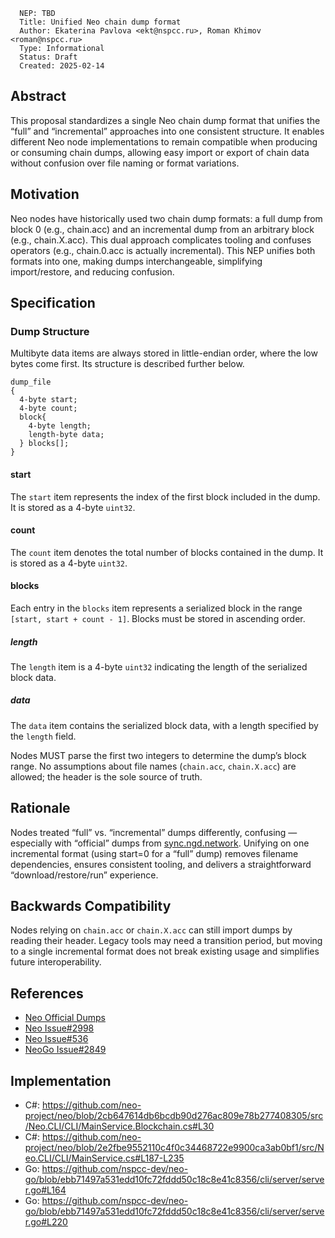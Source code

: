 <pre>
  NEP: TBD
  Title: Unified Neo chain dump format
  Author: Ekaterina Pavlova <ekt@nspcc.ru>, Roman Khimov <roman@nspcc.ru>
  Type: Informational
  Status: Draft
  Created: 2025-02-14
</pre>

==Abstract==

This proposal standardizes a single Neo chain dump format that unifies the “full” and “incremental”
approaches into one consistent structure. It enables different Neo node implementations to remain
compatible when producing or consuming chain dumps, allowing easy import or export of chain
data without confusion over file naming or format variations.

==Motivation==

Neo nodes have historically used two chain dump formats: a full dump from block 0 (e.g., chain.acc)
and an incremental dump from an arbitrary block (e.g., chain.X.acc). This dual approach complicates
tooling and confuses operators (e.g., chain.0.acc is actually incremental). This NEP unifies both
formats into one, making dumps interchangeable, simplifying import/restore, and reducing confusion.

==Specification==

===Dump Structure===

Multibyte data items are always stored in little-endian order, where the low bytes come first.
Its structure is described further below.

<pre>
dump_file
{
  4-byte start;
  4-byte count;
  block{
    4-byte length;
    length-byte data;
  } blocks[];
}
</pre>

====start====
The <code>start</code> item represents the index of the first block
included in the dump. It is stored as a 4-byte <code>uint32</code>.

====count====
The <code>count</code> item denotes the total number of blocks
contained in the dump. It is stored as a 4-byte <code>uint32</code>.

====blocks====
Each entry in the <code>blocks</code> item represents a serialized
block in the range <code>[start, start + count - 1]</code>.
Blocks must be stored in ascending order.

=====length=====
The <code>length</code> item is a 4-byte <code>uint32</code> indicating the
length of the serialized block data.

=====data=====
The <code>data</code> item contains the serialized block data, with a
length specified by the <code>length</code> field.


Nodes MUST parse the first two integers to determine the dump’s block range.
No assumptions about file names (<code>chain.acc</code>, <code>chain.X.acc</code>)
are allowed; the header is the sole source of truth.

== Rationale ==

Nodes treated “full” vs. “incremental” dumps differently, confusing — especially with
“official” dumps from [https://sync.ngd.network/ sync.ngd.network].
Unifying on one incremental format (using start=0 for a “full” dump) removes
filename dependencies, ensures consistent tooling, and delivers a
straightforward “download/restore/run” experience.

== Backwards Compatibility ==

Nodes relying on <code>chain.acc</code> or <code>chain.X.acc</code> can still import
dumps by reading their header. Legacy tools may need a transition period, but moving
to a single incremental format does not break existing usage and simplifies future
interoperability.

== References ==
* [https://sync.ngd.network/ Neo Official Dumps]
* [https://github.com/neo-project/neo/issues/2998 Neo Issue#2998]
* [https://github.com/neo-project/neo-node/issues/536 Neo Issue#536]
* [https://github.com/nspcc-dev/neo-go/issues/2849 NeoGo Issue#2849]

== Implementation ==
* C#: https://github.com/neo-project/neo/blob/2cb647614db6bcdb90d276ac809e78b277408305/src/Neo.CLI/CLI/MainService.Blockchain.cs#L30
* C#: https://github.com/neo-project/neo/blob/2e2fbe9552110c4f0c34468722e9900ca3ab0bf1/src/Neo.CLI/CLI/MainService.cs#L187-L235
* Go: https://github.com/nspcc-dev/neo-go/blob/ebb71497a531edd10fc72fddd50c18c8e41c8356/cli/server/server.go#L164
* Go: https://github.com/nspcc-dev/neo-go/blob/ebb71497a531edd10fc72fddd50c18c8e41c8356/cli/server/server.go#L220
